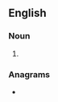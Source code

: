 ==English==

===Noun===
{{head|en|noun plural form}}

# {{plural of|teardrop|lang=en}}

===Anagrams===
* {{l|en|predators}}
